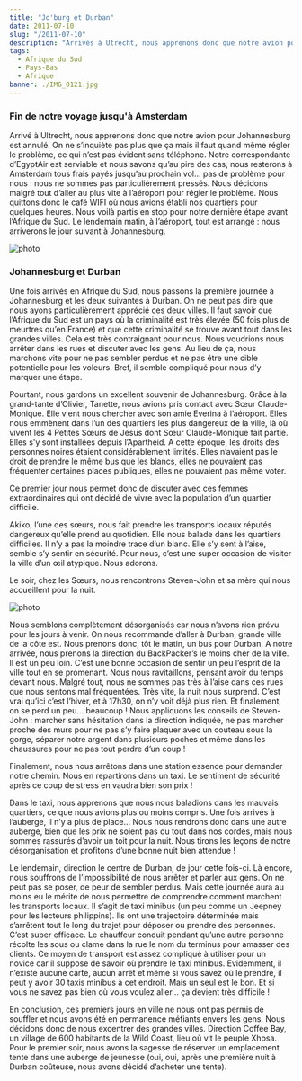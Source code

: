 ```yaml
---
title: "Jo'burg et Durban"
date: 2011-07-10
slug: "/2011-07-10"
description: "Arrivés à Utrecht, nous apprenons donc que notre avion pour Johannesburg est annulé..."
tags:
  - Afrique du Sud
  - Pays-Bas
  - Afrique
banner: ./IMG_0121.jpg
---
```


### Fin de notre voyage jusqu'à Amsterdam

Arrivé à Ultrecht, nous apprenons donc que notre avion pour Johannesburg est annulé. On ne s’inquiète pas plus que ça mais il faut quand même régler le problème, ce qui n’est pas évident sans téléphone. Notre correspondante d’EgyptAir est serviable et nous savons qu’au pire des cas, nous resterons à Amsterdam tous frais payés jusqu’au prochain vol… pas de problème pour nous : nous ne sommes pas particulièrement pressés. Nous décidons malgré tout d’aller au plus vite à l’aéroport pour régler le problème. Nous quittons donc le café WIFI où nous avions établi nos quartiers pour quelques heures. Nous voilà partis en stop pour notre dernière étape avant l’Afrique du Sud. Le lendemain matin, à l’aéroport, tout est arrangé : nous arriverons le jour suivant à Johannesburg.

![photo](./IMG_0111.jpg)

### Johannesburg et Durban

Une fois arrivés en Afrique du Sud, nous passons la première journée à Johannesburg et les deux suivantes à Durban. On ne peut pas dire que nous ayons particulièrement apprécié ces deux villes. Il faut savoir que l’Afrique du Sud est un pays où la criminalité est très élevée (50 fois plus de meurtres qu’en France) et que cette criminalité se trouve avant tout dans les grandes villes. Cela est très contraignant pour nous. Nous voudrions nous arrêter dans les rues et discuter avec les gens. Au lieu de ça, nous marchons vite pour ne pas sembler perdus et ne pas être une cible potentielle pour les voleurs. Bref, il semble compliqué pour nous d’y marquer une étape.

Pourtant, nous gardons un excellent souvenir de Johannesburg. Grâce à la grand-tante d’Olivier, Tanette, nous avions pris contact avec Sœur Claude-Monique. Elle vient nous chercher avec son amie Everina à l’aéroport. Elles nous emmènent dans l’un des quartiers les plus dangereux de la ville, là où vivent les 4 Petites Sœurs de Jésus dont Sœur Claude-Monique fait partie. Elles s'y sont installées depuis l’Apartheid. A cette époque, les droits des personnes noires étaient considérablement limités. Elles n’avaient pas le droit de prendre le même bus que les blancs, elles ne pouvaient pas fréquenter certaines places publiques, elles ne pouvaient pas même voter.

Ce premier jour nous permet donc de discuter avec ces femmes extraordinaires qui ont décidé de vivre avec la population d’un quartier difficile.

Akiko, l’une des sœurs, nous fait prendre les transports locaux réputés dangereux qu’elle prend au quotidien. Elle nous balade dans les quartiers difficiles. Il n’y a pas la moindre trace d’un blanc. Elle s’y sent à l’aise, semble s’y sentir en sécurité. Pour nous, c’est une super occasion de visiter la ville d’un œil atypique. Nous adorons.

Le soir, chez les Sœurs, nous rencontrons Steven-John et sa mère qui nous accueillent pour la nuit.

![photo](./IMG_0123.jpg)

Nous semblons complètement désorganisés car nous n’avons rien prévu pour les jours à venir. On nous recommande d’aller à Durban, grande ville de la côte est. Nous prenons donc, tôt le matin, un bus pour Durban. A notre arrivée, nous prenons la direction du BackPacker’s le moins cher de la ville. Il est un peu loin. C’est une bonne occasion de sentir un peu l’esprit de la ville tout en se promenant. Nous nous ravitaillons, pensant avoir du temps devant nous. Malgré tout, nous ne sommes pas très à l’aise dans ces rues que nous sentons mal fréquentées. Très vite, la nuit nous surprend. C’est vrai qu’ici c’est l’hiver, et à 17h30, on n’y voit déjà plus rien. Et finalement, on se perd un peu… beaucoup ! Nous appliquons les conseils de Steven-John : marcher sans hésitation dans la direction indiquée, ne pas marcher proche des murs pour ne pas s’y faire plaquer avec un couteau sous la gorge, séparer notre argent dans plusieurs poches et même dans les chaussures pour ne pas tout perdre d’un coup !

Finalement, nous nous arrêtons dans une station essence pour demander notre chemin. Nous en repartirons dans un taxi. Le sentiment de sécurité après ce coup de stress en vaudra bien son prix !

Dans le taxi, nous apprenons que nous nous baladions dans les mauvais quartiers, ce que nous avions plus ou moins compris. Une fois arrivés à l’auberge, il n’y a plus de place… Nous nous rendrons donc dans une autre auberge, bien que les prix ne soient pas du tout dans nos cordes, mais nous sommes rassurés d’avoir un toit pour la nuit. Nous tirons les leçons de notre désorganisation et profitons d’une bonne nuit bien attendue !

Le lendemain, direction le centre de Durban, de jour cette fois-ci. Là encore, nous souffrons de l’impossibilité de nous arrêter et parler aux gens. On ne peut pas se poser, de peur de sembler perdus. Mais cette journée aura au moins eu le mérite de nous permettre de comprendre comment marchent les transports locaux. Il s’agit de taxi minibus (un peu comme un Jeepney pour les lecteurs philippins). Ils ont une trajectoire déterminée mais s’arrêtent tout le long du trajet pour déposer ou prendre des personnes. C’est super efficace. Le chauffeur conduit pendant qu’une autre personne récolte les sous ou clame dans la rue le nom du terminus pour amasser des clients. Ce moyen de transport est assez compliqué à utiliser pour un novice car il suppose de savoir où prendre le taxi minibus. Evidemment, il n’existe aucune carte, aucun arrêt et même si vous savez où le prendre, il peut y avoir 30 taxis minibus à cet endroit. Mais un seul est le bon. Et si vous ne savez pas bien où vous voulez aller… ça devient très difficile !

En conclusion, ces premiers jours en ville ne nous ont pas permis de souffler et nous avons été en permanence méfiants envers les gens. Nous décidons donc de nous excentrer des grandes villes. Direction Coffee Bay, un village de 600 habitants de la Wild Coast, lieu où vit le peuple Xhosa. Pour le premier soir, nous avons la sagesse de réserver un emplacement tente dans une auberge de jeunesse (oui, oui, après une première nuit à Durban coûteuse, nous avons décidé d’acheter une tente).


<Navigation
  previous="/2011-07-04"
  next="/2011-07-17"
  gallery="/galerie/afrique-du-sud"
/>
